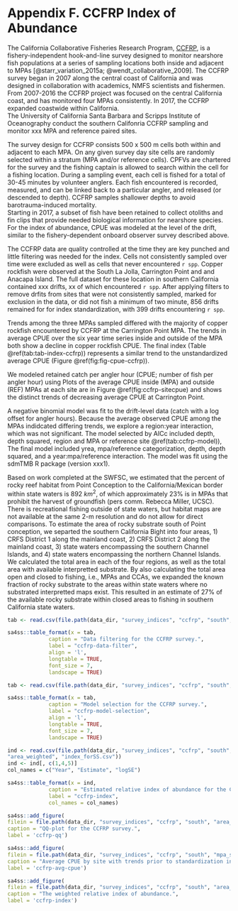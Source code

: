 # Appendix F. CCFRP Index of Abundance {#ccfrp-index}

The California Collaborative Fisheries Research Program, [CCFRP](https://www.mlml.calstate.edu/ccfrp/), 
is a fishery-independent 
hook-and-line survey designed to monitor nearshore fish populations at a series of sampling 
locations both inside and adjacent to MPAs 
[@starr_variation_2015a; @wendt_collaborative_2009].  The CCFRP survey began in 
2007 along the central coast of California and was designed in collaboration 
with academics, NMFS scientists and fishermen. 
From 2007-2016 the CCFRP project was focused on the central California coast,
and has monitored four MPAs consistently. In 2017, the CCFRP expanded coastwide within California.  
The University of California Santa Barbara and Scripps Institute of Oceanography conduct the 
southern Califonria CCFRP sampling and monitor xxx MPA and reference paired sites.

The survey design for CCFRP consists 500 x 500 m cells both within and 
adjacent to each MPA. On any given survey day site cells are randomly 
selected within a stratum (MPA and/or reference cells).  CPFVs are chartered 
for the survey and the fishing captain is allowed to search within the cell for 
a fishing location.  During a sampling event, each cell is fished for a total of 
30-45 minutes by volunteer anglers. Each fish encountered is recorded, measured, 
and can be linked back to a particular angler, and released (or descended to depth). 
CCFRP samples shallower depths to avoid barotrauma-induced mortality.  
Starting in 2017, a subset of fish have been retained to collect otoliths and fin 
clips that provide needed biological information for nearshore species. For the 
index of abundance, CPUE was modeled at the level of the drift, similar to the 
fishery-dependent onboard observer survey described above.

The CCFRP data are quality controlled at the time they are key punched and little 
filtering was needed for the index. Cells not consistently sampled over time were 
excluded as well as cells that never encountered `r spp`. Copper rockfish were observed 
at the South La Jolla, Carrington Point and and Anacapa Island.
The full dataset for these location in southern California contained xxx drifts, xx 
of which encountered `r spp`.  After applying filters to remove drfits from sites that 
were not consistently sampled, 
marked for exclusion in the data, or did not fish a minimum of two minute, 856 drifts 
remained for for index standardization, with 399 drifts encountering `r spp`. 

Trends among the three MPAs sampled differed with the majority of copper rockfish 
encountered by CCFRP at the Carrington Point MPA.  The trends in average CPUE over 
the six year time series inside 
and outside of the MPA both show a decline in copper rockfish CPUE. 
The final index (Table \@ref(tab:tab-index-ccfrp)) 
represents a similar trend to the unstandardized average 
CPUE (Figure \@ref(fig:fig-cpue-ccfrp)).

We modeled retained catch per angler hour (CPUE; number of fish per angler hour) 
using  Plots of the average CPUE inside (MPA) and outside (REF) MPAs at each site are 
in Figure \@ref(fig:ccfrp-sitecpue) and shows the distinct trends of decreasing average 
CPUE at Carrington Point.

A negative binomial model was fit to the drift-level data (catch with a log offset for angler 
hours). Because the average observed CPUE among the MPAs indidcated differing trends, we explore 
a region:year interaction, which was not significant. The model selected by AICc included depth, 
depth squared, region and MPA or reference site \@ref(tab:ccfrp-model)), The final model included
yrea, mpa/reference categorization, depth, depth squared, and a year:mpa/reference interaction. 
The model was fit using the sdmTMB R package (version xxx1). 


Based on work completed at the SWFSC, we estimated that the percent of rocky reef habitat 
from Point Conception to the California/Mexican border within state waters is 
892 $km^2$, of which approximately 23% is in MPAs that prohibit the harvest of 
groundfish (pers comm. Rebecca Miller, UCSC). There is recreational fishing outside 
of state waters, but habitat maps are not available at the same 2-m resolution and do 
not allow for direct comparisons. To estimate the area 
of rocky substrate south of Point conception, we separted the southern California Bight 
into four areas, 1) CRFS District 
1 along the mainland coast, 2) CRFS District 2 along the mainland coast, 
3) state waters encompassing the southern 
Channel Islands, and 4) state waters encompassing the northern Channel Islands. 
 We calculated the total area in each of the 
four regions, as well as the total area with available interpretted substrate. 
 By also calculating the total area open and closed to fishing, i.e., MPAs and CCAs, 
 we expanded the known fraction of rocky substrate to the areas within state 
waters where no substrated interpretted maps exist.  This resulted in an estimate of 
27% of the available rocky substrate 
within closed areas to fishing in southern California state waters. 


```r

tab <- read.csv(file.path(data_dir, "survey_indices", "ccfrp", "south", "dataFilters.csv"))

sa4ss::table_format(x = tab,
             caption = "Data filtering for the CCFRP survey.",
             label = "ccfrp-data-filter",
             align = 'l',
             longtable = TRUE,
             font_size = 7,
             landscape = TRUE)                         
```

\newpage

```r

tab <- read.csv(file.path(data_dir, "survey_indices", "ccfrp", "south", "model_selection.csv"))

sa4ss::table_format(x = tab,
             caption = "Model selection for the CCFRP survey.",
             label = "ccfrp-model-selection",
             align = 'l',
             longtable = TRUE,
             font_size = 7,
             landscape = TRUE)                         
```

\newpage

```r

ind <- read.csv(file.path(data_dir, "survey_indices", "ccfrp", "south", 
"area_weighted", "index_forSS.csv"))
ind <- ind[, c(1,4,5)]
col_names = c("Year", "Estimate", "logSE")

sa4ss::table_format(x = ind,
             caption = "Estimated relative index of abundance for the CCFRP survey.",
             label = "ccfrp-index",
             col_names = col_names)                         
```

\newpage

```r
sa4ss::add_figure(
filein = file.path(data_dir, "survey_indices", "ccfrp", "south", "area_weighted", "qq.png"), 
caption = "QQ-plot for the CCFRP survey.",
label = 'ccfrp-qq')
```

\newpage 

```r
sa4ss::add_figure(
filein = file.path(data_dir, "survey_indices", "ccfrp", "south", "mpa_site_cpue.png"), 
caption = "Average CPUE by site with trends prior to standardization in the MPA and REF areas.",
label = 'ccfrp-avg-cpue')
```

\newpage

```r
sa4ss::add_figure(
filein = file.path(data_dir, "survey_indices", "ccfrp", "south", "area_weighted", "Index.png"), 
caption = "The weighted relative index of abundance.",
label = 'ccfrp-index')
```


